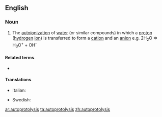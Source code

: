 ==English==

===Noun===
{{en-noun|-}}

# {{label|en|chemistry}} The [[autoionization]] of [[water]] (or similar compounds) in which a [[proton]] ([[hydrogen]] [[ion]]) is transferred to form a [[cation]] and an [[anion]] e.g. 2H<sub>2</sub>O => H<sub>3</sub>O<sup>+</sup> + OH<sup>-</sup>

====Related terms====
* {{l|en|protolysis}}

====Translations====
{{trans-top|autoionization of water}}
* Italian: {{t|it|autoprotolisi|f}}
{{trans-mid}}
* Swedish: {{t+|sv|autoprotolys|c}}
{{trans-bottom}}

[[ar:autoprotolysis]]
[[ta:autoprotolysis]]
[[zh:autoprotolysis]]